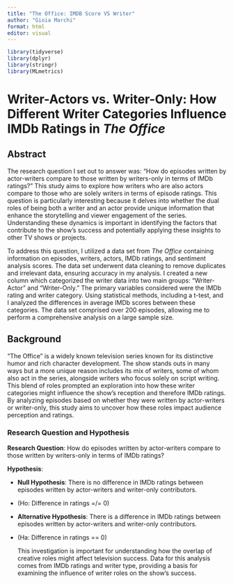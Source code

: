 ```yaml
---
title: "The Office: IMDB Score VS Writer"
author: "Gioia Marchi"
format: html
editor: visual
---
```


```r
library(tidyverse)
library(dplyr)
library(stringr)
library(MLmetrics)

```

# Writer-Actors vs. Writer-Only: How Different Writer Categories Influence IMDb Ratings in *The Office*

## Abstract

The research question I set out to answer was: “How do episodes written by actor-writers compare to those written by writers-only in terms of IMDb ratings?” This study aims to explore how writers who are also actors compare to those who are solely writers in terms of episode ratings. This question is particularly interesting because it delves into whether the dual roles of being both a writer and an actor provide unique information that enhance the storytelling and viewer engagement of the series. Understanding these dynamics is important in identifying the factors that contribute to the show's success and potentially applying these insights to other TV shows or projects.

To address this question, I utilized a data set from *The Office* containing information on episodes, writers, actors, IMDb ratings, and sentiment analysis scores. The data set underwent data cleaning to remove duplicates and irrelevant data, ensuring accuracy in my analysis. I created a new column which categorized the writer data into two main groups: "Writer-Actor" and "Writer-Only." The primary variables considered were the IMDb rating and writer category. Using statistical methods, including a t-test, and I analyzed the differences in average IMDb scores between these categories. The data set comprised over 200 episodes, allowing me to perform a comprehensive analysis on a large sample size.

## Background

"The Office" is a widely known television series known for its distinctive humor and rich character development. The show stands outs in many ways but a more unique reason includes its mix of writers, some of whom also act in the series, alongside writers who focus solely on script writing. This blend of roles prompted an exploration into how these writer categories might influence the show's reception and therefore IMDb ratings. By analyzing episodes based on whether they were written by actor-writers or writer-only, this study aims to uncover how these roles impact audience perception and ratings.

### Research Question and Hypothesis

**Research Question**: How do episodes written by actor-writers compare to those written by writers-only in terms of IMDb ratings?

**Hypothesis**:

-   **Null Hypothesis**: There is no difference in IMDb ratings between episodes written by actor-writers and writer-only contributors.

-   (Ho: Difference in ratings =/= 0)

-   **Alternative Hypothesis**: There is a difference in IMDb ratings between episodes written by actor-writers and writer-only contributors.

-   (Ha: Difference in ratings == 0)

    This investigation is important for understanding how the overlap of creative roles might affect television success. Data for this analysis comes from IMDb ratings and writer type, providing a basis for examining the influence of writer roles on the show's success.

## 
